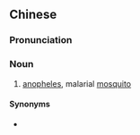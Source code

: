 {{also|疟蚊}}
==Chinese==
{{zh-forms|s=疟蚊}}

===Pronunciation===
{{zh-pron
|m=nüèwén
|c=joek6 man1
|cat=n
}}

===Noun===
{{zh-noun}}

# [[anopheles]], malarial [[mosquito]] {{gloss|member of the Anopheles genus of mosquitos}}

====Synonyms====
* {{zh-l|按蚊}}

{{zh-cat|Insects}}